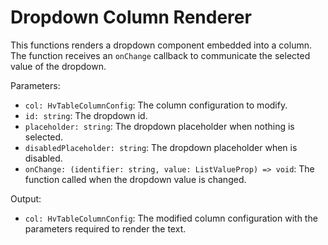 
<Meta title="Guides/Table/Table Renderers/Renderers/Dropdown Column Renderer" />

# Dropdown Column Renderer

This functions renders a dropdown component embedded into a column. The function receives an `onChange` callback to communicate the selected value of the dropdown.

Parameters:

- `col: HvTableColumnConfig`: The column configuration to modify.
- `id: string`: The dropdown id.
- `placeholder: string`: The dropdown placeholder when nothing is selected.
- `disabledPlaceholder: string`: The dropdown placeholder when is disabled.
- `onChange: (identifier: string, value: ListValueProp) => void`: The function called when the dropdown value is changed.

Output:

- `col: HvTableColumnConfig`: The modified column configuration with the parameters required to render the text.

<Canvas>
  <Story name="Dropdown Column Renderer" story={DropdownColumnRendererStory} />
</Canvas>
